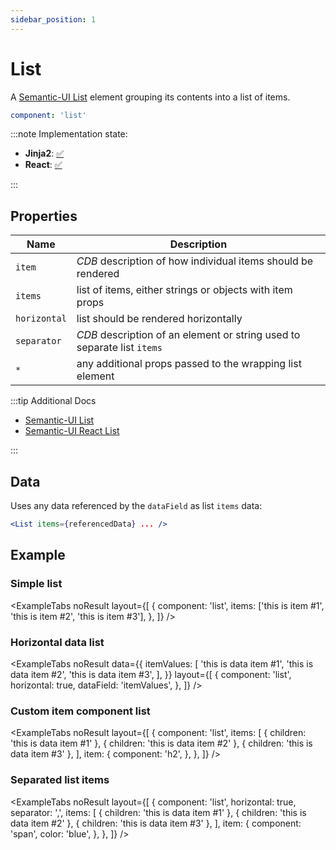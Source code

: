 ```yaml
---
sidebar_position: 1
---
```



# List

A [Semantic-UI List](https://semantic-ui.com/elements/list.html#/definition) element
grouping its contents into a list of items.

```yaml
component: 'list'
```

:::note Implementation state:

- **Jinja2**: [✅](https://github.com/oarepo/oarepo-ui/blob/master/src/oarepo_ui/templates/oarepo_ui/components/basic/list.html.jinja2)
- **React**: [✅](https://github.com/oarepo/react-generative-ui/blob/master/src/components/basic/List.tsx)

:::

## Properties

| Name         | Description                                                             |
| ------------ | ----------------------------------------------------------------------- |
| `item`       | _CDB_ description of how individual items should be rendered            |
| `items`      | list of items, either strings or objects with item props                |
| `horizontal` | list should be rendered horizontally                                    |
| `separator`  | _CDB_ description of an element or string used to separate list `items` |
| `*`          | any additional props passed to the wrapping list element                |

:::tip Additional Docs

- [Semantic-UI List](https://semantic-ui.com/elements/list.html#/definition)
- [Semantic-UI React List](https://react.semantic-ui.com/elements/list/)

:::

## Data

Uses any data referenced by the `dataField` as list `items` data:

```jsx
<List items={referencedData} ... />
```

## Example

### Simple list

<ExampleTabs
  noResult
  layout={[
    {
      component: 'list',
      items: ['this is item #1', 'this is item #2', 'this is item #3'],
    },
  ]}
/>

### Horizontal data list

<ExampleTabs
  noResult
  data={{
    itemValues: [
      'this is data item #1',
      'this is data item #2',
      'this is data item #3',
    ],
  }}
  layout={[
    {
      component: 'list',
      horizontal: true,
      dataField: 'itemValues',
    },
  ]}
/>

### Custom item component list

<ExampleTabs
  noResult
  layout={[
    {
      component: 'list',
      items: [
        { children: 'this is data item #1' },
        { children: 'this is data item #2' },
        { children: 'this is data item #3' },
      ],
      item: {
        component: 'h2',
      },
    },
  ]}
/>

### Separated list items

<ExampleTabs
  noResult
  layout={[
    {
      component: 'list',
      horizontal: true,
      separator: ',',
      items: [
        { children: 'this is data item #1' },
        { children: 'this is data item #2' },
        { children: 'this is data item #3' },
      ],
      item: {
        component: 'span',
        color: 'blue',
      },
    },
  ]}
/>
